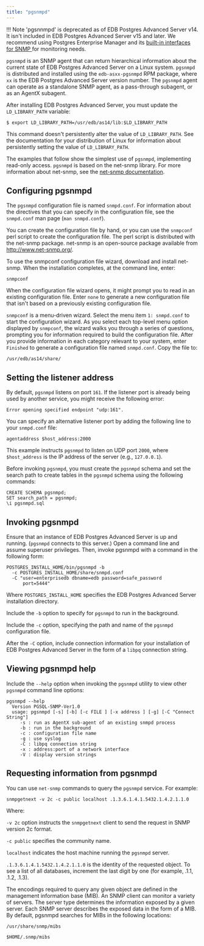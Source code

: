 ```yaml
---
title: "pgsnmpd"
---
```


<div id="pgsnmpd" class="registered_link"></div>

!!! Note
    'pgsnnmpd' is deprecated as of EDB Postgres Advanced Server v14. It isn't included in EDB Postgres Advanced Server v15 and later. We recommend using Postgres Enterprise Manager and its [ built-in interfaces for SNMP ]( https://www.enterprisedb.com/docs/pem/latest/monitoring_performance/notifications/ ) for monitoring needs.

`pgsnmpd` is an SNMP agent that can return hierarchical information about the current state of EDB Postgres Advanced Server on a Linux system. `pgsnmpd` is distributed and installed using the `edb-asxx-pgsnmpd` RPM package, where `xx` is the EDB Postgres Advanced Server version number. The `pgsnmpd` agent can operate as a standalone SNMP agent, as a pass-through subagent, or as an AgentX subagent.

After installing EDB Postgres Advanced Server, you must update the `LD_LIBRARY_PATH` variable:

```text
$ export LD_LIBRARY_PATH=/usr/edb/as14/lib:$LD_LIBRARY_PATH
```

This command doesn't persistently alter the value of `LD_LIBRARY_PATH`. See the documentation for your distribution of Linux for information about persistently setting the value of `LD_LIBRARY_PATH`.

The examples that follow show the simplest use of `pgsnmpd`, implementing read-only access. `pgsnmpd` is based on the net-snmp library. For more information about net-snmp, see the [net-snmp documentation](http://net-snmp.sourceforge.net/).

## Configuring pgsnmpd

The `pgsnmpd` configuration file is named `snmpd.conf`. For information about the directives that you can specify in the configuration file, see the `snmpd.conf` man page (`man snmpd.conf`).

You can create the configuration file by hand, or you can use the `snmpconf` perl script to create the configuration file. The perl script is distributed with the net-snmp package. net-snmp is an open-source package available from <http://www.net-snmp.org/>.

To use the snmpconf configuration file wizard, download and install net-snmp. When the installation completes, at the command line, enter:

```text
snmpconf
```

When the configuration file wizard opens, it might prompt you to read in an existing configuration file. Enter `none` to generate a new configuration file that isn't based on a previously existing configuration file.

`snmpconf` is a menu-driven wizard. Select the menu item `1: snmpd.conf` to start the configuration wizard. As you select each top-level menu option displayed by `snmpconf`, the wizard walks you through a series of questions, prompting you for information required to build the configuration file. After you provide information in each category relevant to your system, enter `Finished` to generate a configuration file named `snmpd.conf`. Copy the file to:

```text
/usr/edb/as14/share/
```

## Setting the listener address

By default, `pgsnmpd` listens on port `161`. If the listener port is already being used by another service, you might receive the following error:

```text
Error opening specified endpoint "udp:161".
```

You can specify an alternative listener port by adding the following line to your `snmpd.conf` file:

```text
agentaddress $host_address:2000
```

This example instructs `pgsnmpd` to listen on UDP port `2000`, where `$host_address` is the IP address of the server (e.g., `127.0.0.1`).

Before invoking `pgsnmpd`, you must create the `pgsnmpd` schema and set the search path to create tables in the `pgsnmpd` schema using the following commands:

```text
CREATE SCHEMA pgsnmpd;
SET search_path = pgsnmpd;
\i pgsnmpd.sql
```

## Invoking pgsnmpd

Ensure that an instance of EDB Postgres Advanced Server is up and running. (`pgsnmpd` connects to this server.) Open a command line and assume superuser privileges. Then, invoke pgsnmpd with a command in the following form:

```text
POSTGRES_INSTALL_HOME/bin/pgsnmpd -b
  -c POSTGRES_INSTALL_HOME/share/snmpd.conf
  -C "user=enterprisedb dbname=edb password=safe_password
      port=5444"
```

Where `POSTGRES_INSTALL_HOME` specifies the EDB Postgres Advanced Server installation directory.

Include the `-b` option to specify for `pgsnmpd` to run in the background.

Include the `-c` option, specifying the path and name of the `pgsnmpd` configuration file.

After the `-C` option, include connection information for your installation of EDB Postgres Advanced Server in the form of a `libpq` connection string.

## Viewing pgsnmpd help

Include the `--help` option when invoking the `pgsnmpd` utility to view other `pgsnmpd` command line options:

```text
pgsnmpd --help
  Version PGSQL-SNMP-Ver1.0
  usage: pgsnmpd [-s] [-b] [-c FILE ] [-x address ] [-g] [-C "Connect String"]
     -s : run as AgentX sub-agent of an existing snmpd process
     -b : run in the background
     -c : configuration file name
     -g : use syslog
     -C : libpq connection string
     -x : address:port of a network interface
     -V : display version strings
```

## Requesting information from pgsnmpd

You can use `net-snmp` commands to query the `pgsnmpd` service. For example:

```text
snmpgetnext -v 2c -c public localhost .1.3.6.1.4.1.5432.1.4.2.1.1.0
```

Where:

`-v 2c` option instructs the `snmpgetnext` client to send the request in SNMP version 2c format.

`-c public` specifies the community name.

`localhost` indicates the host machine running the `pgsnmpd` server.

`.1.3.6.1.4.1.5432.1.4.2.1.1.0` is the identity of the requested object. To see a list of all databases, increment the last digit by one (for example, .1.1, .1.2, .1.3).

The encodings required to query any given object are defined in the management information base (MIB). An SNMP client can monitor a variety of servers. The server type determines the information exposed by a given server. Each SNMP server describes the exposed data in the form of a MIB. By default, pgsnmpd searches for MIBs in the following locations:

```text
/usr/share/snmp/mibs

$HOME/.snmp/mibs
```
